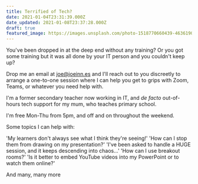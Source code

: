 ```yaml
---
title: Terrified of Tech?
date: 2021-01-04T23:31:39.000Z
date_updated: 2021-01-08T23:37:28.000Z
draft: true
featured_image: https://images.unsplash.com/photo-1518770660439-4636190af475?crop=entropy&cs=tinysrgb&fit=max&fm=jpg&ixid=M3w0ODc5MjF8MHwxfHNlYXJjaHwzfHx0ZWNobm9sb2d5fGVufDB8fHx8MTY5MjE3MzI2Nnww&ixlib=rb-4.0.3&q=80&w=1080
---
```

You've been dropped in at the deep end without any training? Or you got some training but it was all done by your IT person and you couldn't keep up?

Drop me an email at [joe@joeinn.es](mailto:joe@joeinn.es) and I'll reach out to you discreetly to arrange a one-to-one session where I can help you get to grips with Zoom, Teams, or whatever you need help with.

I'm a former secondary teacher now working in IT, and _de facto_ out-of-hours tech support for my mum, who teaches primary school.

I'm free Mon-Thu from 5pm, and off and on throughout the weekend.

Some topics I can help with:

'My learners don't always see what I think they're seeing!'
'How can I stop them from drawing on my presentation?'
'I've been asked to handle a HUGE session, and it keeps descending into chaos...'
'How can I use breakout rooms?'
'Is it better to embed YouTube videos into my PowerPoint or to watch them online?'

And many, many more
